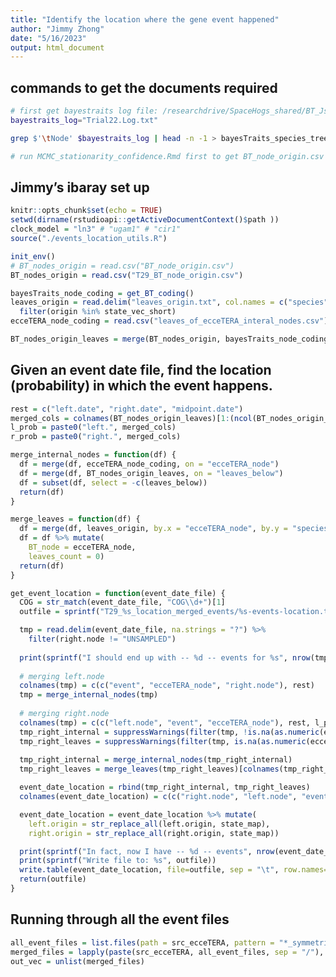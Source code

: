 ```yaml
---
title: "Identify the location where the gene event happened"
author: "Jimmy Zhong"
date: "5/16/2023"
output: html_document
---
```

## commands to get the documents required
```bash
# first get bayestraits log file: /researchdrive/SpaceHogs_shared/BT_JsNewToL/Trial22.Log.txt
bayestraits_log="Trial22.Log.txt"

grep $'\tNode' $bayestraits_log | head -n -1 > bayesTraits_species_tree_mapping.txt

# run MCMC_stationarity_confidence.Rmd first to get BT_node_origin.csv
```

## Jimmy's ibaray set up
```r
knitr::opts_chunk$set(echo = TRUE)
setwd(dirname(rstudioapi::getActiveDocumentContext()$path ))
clock_model = "ln3" # "ugam1" # "cir1"
source("./events_location_utils.R")

init_env()
# BT_nodes_origin = read.csv("BT_node_origin.csv")
BT_nodes_origin = read.csv("T29_BT_node_origin.csv")

bayesTraits_node_coding = get_BT_coding()
leaves_origin = read.delim("leaves_origin.txt", col.names = c("species", "origin")) %>%
  filter(origin %in% state_vec_short)
ecceTERA_node_coding = read.csv("leaves_of_ecceTERA_interal_nodes.csv")

BT_nodes_origin_leaves = merge(BT_nodes_origin, bayesTraits_node_coding, by = "BT_node")
```

## Given an event date file, find the location (probability) in which the event happens.
```r
rest = c("left.date", "right.date", "midpoint.date")
merged_cols = colnames(BT_nodes_origin_leaves)[1:(ncol(BT_nodes_origin_leaves)-1)]
l_prob = paste0("left.", merged_cols)
r_prob = paste0("right.", merged_cols)

merge_internal_nodes = function(df) {
  df = merge(df, ecceTERA_node_coding, on = "ecceTERA_node")
  df = merge(df, BT_nodes_origin_leaves, on = "leaves_below")
  df = subset(df, select = -c(leaves_below))
  return(df)
}

merge_leaves = function(df) {
  df = merge(df, leaves_origin, by.x = "ecceTERA_node", by.y = "species")
  df = df %>% mutate(
    BT_node = ecceTERA_node,
    leaves_count = 0)
  return(df)
}

get_event_location = function(event_date_file) {
  COG = str_match(event_date_file, "COG\\d+")[1]
  outfile = sprintf("T29_%s_location_merged_events/%s-events-location.tsv", clock_model, COG)

  tmp = read.delim(event_date_file, na.strings = "?") %>%
    filter(right.node != "UNSAMPLED")
  
  print(sprintf("I should end up with -- %d -- events for %s", nrow(tmp), COG))
  
  # merging left.node
  colnames(tmp) = c(c("event", "ecceTERA_node", "right.node"), rest)
  tmp = merge_internal_nodes(tmp)
  
  # merging right.node
  colnames(tmp) = c(c("left.node", "event", "ecceTERA_node"), rest, l_prob)
  tmp_right_internal = suppressWarnings(filter(tmp, !is.na(as.numeric(ecceTERA_node))))
  tmp_right_leaves = suppressWarnings(filter(tmp, is.na(as.numeric(ecceTERA_node))))
  
  tmp_right_internal = merge_internal_nodes(tmp_right_internal)
  tmp_right_leaves = merge_leaves(tmp_right_leaves)[colnames(tmp_right_internal)]

  event_date_location = rbind(tmp_right_internal, tmp_right_leaves)
  colnames(event_date_location) = c(c("right.node", "left.node", "event"), rest, l_prob, r_prob)

  event_date_location = event_date_location %>% mutate(
    left.origin = str_replace_all(left.origin, state_map),
    right.origin = str_replace_all(right.origin, state_map))

  print(sprintf("In fact, now I have -- %d -- events", nrow(event_date_location)))
  print(sprintf("Write file to: %s", outfile))
  write.table(event_date_location, file=outfile, sep = "\t", row.names=FALSE)
  return(outfile)
}
```

## Running through all the event files
```r
all_event_files = list.files(path = src_ecceTERA, pattern = "*_symmetric.events_event_dates.txt")
merged_files = lapply(paste(src_ecceTERA, all_event_files, sep = "/"), get_event_location)
out_vec = unlist(merged_files)
```
